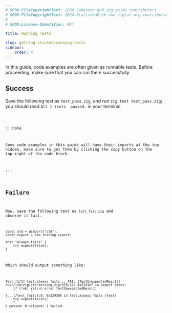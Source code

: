 ```yaml
---
# SPDX-FileCopyrightText: 2020 Sobeston and zig.guide contributors
# SPDX-FileCopyrightText: 2024 BratishkaErik and zigtut.org contributors
#
# SPDX-License-Identifier: MIT

title: Running Tests

slug: getting-started/running-tests
sidebar:
    order: 4
---
```



In this guide, code examples are often given as runnable tests. Before proceeding, make sure that you can run them successfully.

## Success

Save the following text as `test_pass.zig`, and run `zig test test_pass.zig`; you should read `All 1 tests  passed.` in your terminal.

<Code code={Success} lang="zig"/>

:::note

Some code examples in this guide will have their imports at the top hidden, make sure to get them by clicking the copy button on the top-right of the code block.

:::

## Failure

Now, save the following text as `test_fail.zig` and observe it fail.

```zig
const std = @import("std");
const expect = std.testing.expect;

test "always fails" {
    try expect(false);
}
```

Which should output something like:

```
Test [1/1] test.always fails... FAIL (TestUnexpectedResult)
/usr/lib/zig/std/testing.zig:515:14: 0x2241ef in expect (test)
    if (!ok) return error.TestUnexpectedResult;
             ^
[...]/test_fail:5:5: 0x224305 in test.always fails (test)
    try expect(false);
    ^
0 passed; 0 skipped; 1 failed.
```
